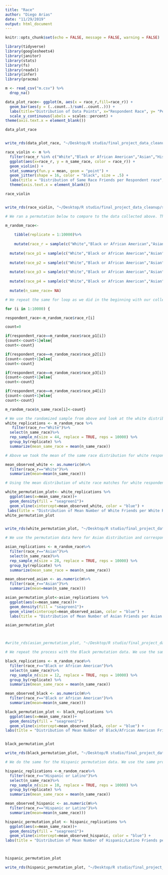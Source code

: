 ```yaml
---
title: "Race"
author: "Diego Arias"
date: "11/29/2019"
output: html_document
---
```

```r
knitr::opts_chunk$set(echo = FALSE, message = FALSE, warning = FALSE)

library(tidyverse)
library(googlesheets4)
library(janitor)
library(stats)
library(fs)
library(readxl)
library(infer)
library(pracma)
```

```r
m <- read_csv("m.csv") %>%
  drop_na()
```

```r
data_plot_race<- ggplot(m, aes(x = race_r,fill=race_r)) +
  geom_bar(aes(y = (..count..)/sum(..count..))) +
  labs(title="Distribution of Data Points", x="Respondent Race", y= "Percentage") +
  scale_y_continuous(labels = scales::percent) +
theme(axis.text.x = element_blank())

data_plot_race


write_rds(data_plot_race, "~/Desktop/R studio/final_project_data_cleanup/shiny/race/barplot_race.rds")


```


```r
race_violin <- m %>%
  filter(race_r %in% c("White","Black or African American","Asian","Hispanic or Latino","Two or more races")) %>%
  ggplot(aes(x=race_r, y = n_same_race, color = race_r)) +
  geom_violin() +
  stat_summary(fun.y = mean, geom = "point") +
  geom_jitter(shape = 16, color = "black", size = .5) + 
  labs(title = "Distribution of Same Race Friends per Respondent race", x="Respondent Race", y = "Number of Same Race Friends")+
  theme(axis.text.x = element_blank())

race_violin


write_rds(race_violin, "~/Desktop/R studio/final_project_data_cleanup/shiny/race/violin_race.rds")
```


```r
# We ran a permutation below to compare to the data collected above. This permutation is based on the overall race makeup of Harvard-- NOT the race makeup of just friend groups. We will create a random sample with the proportions reported by Harvard and compare the outcome to the racial makeup of friend groups to see if there is self-segregation:

m_random_race<-
    
    tibble(replicate = 1:10000)%>%
  
    mutate(race_r = sample(c("White","Black or African American","Asian","Hispanic or Latino","Two or more races"), size=10000, replace = TRUE, prob=c(0.513, 0.1116, 0.228, .093, 0.00)))%>%
  
  mutate(race_p1 = sample(c("White","Black or African American","Asian","Hispanic or Latino","Two or more races"), size=10000, replace = TRUE, prob=c(0.513, 0.1116, 0.228, .093, 0.00)))%>%
  
  mutate(race_p2 = sample(c("White","Black or African American","Asian","Hispanic or Latino","Two or more races"), size=10000, replace = TRUE, prob=c(0.513, 0.1116, 0.228, .093, 0.00)))%>%
  
  mutate(race_p3 = sample(c("White","Black or African American","Asian","Hispanic or Latino","Two or more races"), size=10000, replace = TRUE, prob=c(0.513, 0.1116, 0.228, .093, 0.00)))%>%
  
  mutate(race_p4 = sample(c("White","Black or African American","Asian","Hispanic or Latino","Two or more races"), size=10000, replace = TRUE, prob=c(0.513, 0.1116, 0.228, .093, 0.00)))%>%
  
  mutate(n_same_race= NA)

# We repeat the same for loop as we did in the beginning with our collected data, but with the sample we generated with the for loop above:

for (i in 1:10000) {

respondent_race<-m_random_race$race_r[i]

count=0

if(respondent_race==m_random_race$race_p1[i])
{count<-count+1}else{
count<-count}

if(respondent_race==m_random_race$race_p2[i])
{count<-count+1}else{
count<-count}

if(respondent_race==m_random_race$race_p3[i])
{count<-count+1}else{
count<-count}

if(respondent_race==m_random_race$race_p4[i])
{count<-count+1}else{
count<-count}

m_random_race$n_same_race[i]<-count}
```

```r

# We use the randomized sample from above and look at the white distribution and do various graphical representations of it:
white_replications <- m_random_race %>%
   filter(race_r=="White")%>%
  select(n_same_race)%>%
  rep_sample_n(size = 44, replace = TRUE, reps = 10000) %>% 
  group_by(replicate) %>% 
  summarize(mean_same_race = mean(n_same_race))

# Above we took the mean of the same race distribution for white respondents and their friends. Below we make this a numberical mean:

mean_observed_white <- as.numeric(m%>%
  filter(race_r=="White")%>%
  summarize(mean=mean(n_same_race)))

# Using the mean distribution of white race matches for white respondents, we create a density plot with the permutation data: 

white_permutation_plot<- white_replications %>%
  ggplot(aes(x=mean_same_race))+
  geom_density(fill = "seagreen1")+
  geom_vline(xintercept=mean_observed_white, color = "blue") + 
 labs(title = "Distribution of Mean Number of White Friends per White Respondent Under the Null Hypothesis", subtitle = "Our observed value, shown in blue, is smaller than we would expect under random friend assignment", x = "Mean Number of Same Race Friends (White) per Replication",y = "Density")
white_permutation_plot


write_rds(white_permutation_plot, "~/Desktop/R studio/final_project_data_cleanup/shiny/race/white_permutation.rds")
```

```r
# We use the permutation data here for Asian distribution and corresponding graphical representations. We repeat the same process as above:

asian_replications <- m_random_race%>%
  filter(race_r=="Asian")%>%
  select(n_same_race)%>%
  rep_sample_n(size = 28, replace = TRUE, reps = 10000) %>% 
  group_by(replicate) %>% 
  summarize(mean_same_race = mean(n_same_race))

mean_observed_asian <- as.numeric(m%>%
  filter(race_r=="Asian")%>%
  summarize(mean=mean(n_same_race)))

asian_permutation_plot<-asian_replications %>%
  ggplot(aes(x=mean_same_race))+
  geom_density(fill = "seagreen1")+
  geom_vline(xintercept=mean_observed_asian, color = "blue") + 
  labs(title = "Distribution of Mean Number of Asian Friends per Asian Respondent Under the Null Hypothesis", subtitle = "Our observed value, shown in blue, is smaller than we would expect under random friend assignment", x = "Mean Number of Same Race Friends (Asian) per Replication",y = "Density")

asian_permutation_plot



#write_rds(asian_permutation_plot, "~/Desktop/R studio/final_project_data_cleanup/shiny/race/asian_permutation.rds")

```

```r
# We repeat the process with the Black permutation data. We use the same process as we used for the white distribution: 

black_replications <- m_random_race%>%
  filter(race_r=="Black or African American")%>%
  select(n_same_race)%>%
  rep_sample_n(size = 12, replace = TRUE, reps = 10000) %>% 
  group_by(replicate) %>% 
  summarize(mean_same_race = mean(n_same_race))

mean_observed_black <- as.numeric(m%>%
  filter(race_r=="Black or African American")%>%
  summarize(mean=mean(n_same_race)))

black_permutation_plot <- black_replications %>%
  ggplot(aes(x=mean_same_race))+
  geom_density(fill = "seagreen1")+
  geom_vline(xintercept=mean_observed_black, color = "blue") + 
labs(title = "Distribution of Mean Number of Black/African American Friends per Black/African American Respondent Under the Null Hypothesis", subtitle = "Our observed value, shown in blue, is smaller than we would expect under random friend assignment", x = "Mean Number of Same Race Friends (Black/African American) per Replication",y = "Density")


black_permutation_plot

write_rds(black_permutation_plot, "~/Desktop/R studio/final_project_data_cleanup/shiny/race/black_permutation.rds")

```

```r
# We do the same for the Hispanic permutation data. We use the same process as we did with the white permutation data:

hispanic_replications <-m_random_race%>%
  filter(race_r=="Hispanic or Latino")%>%
  select(n_same_race)%>%
  rep_sample_n(size = 10, replace = TRUE, reps = 10000) %>% 
  group_by(replicate) %>% 
  summarize(mean_same_race = mean(n_same_race))

mean_observed_hispanic <- as.numeric(m%>%
  filter(race_r=="Hispanic or Latino")%>%
  summarize(mean=mean(n_same_race)))

hispanic_permutation_plot <- hispanic_replications %>%
  ggplot(aes(x=mean_same_race))+
  geom_density(fill = "seagreen1")+
  geom_vline(xintercept=mean_observed_hispanic, color = "blue") + 
labs(title = "Distribution of Mean Number of Hispanic/Latino Friends per Hispanic/Latino Respondent Under the Null Hypothesis", subtitle = "Our observed value, shown in blue, is smaller than we would expect under random friend assignment", x = "Mean Number of Same Race (Hispanic/Latino) Friends per Replication",y = "Density")



hispanic_permutation_plot 

write_rds(hispanic_permutation_plot, "~/Desktop/R studio/final_project_data_cleanup/shiny/race/hispanic_permutation.rds")

```